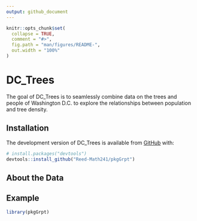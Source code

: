 ```yaml
---
output: github_document
---
```


<!-- README.md is generated from README.Rmd. Please edit that file -->

<!-- You'll still need to render `README.Rmd` regularly, to keep `README.md` up-to-date. `devtools::build_readme()` is handy for this.  -->

```r
knitr::opts_chunk$set(
  collapse = TRUE,
  comment = "#>",
  fig.path = "man/figures/README-",
  out.width = "100%"
)
```

# DC_Trees

<!-- badges: start -->
<!-- badges: end -->

The goal of DC_Trees is to seamlessly combine data on the trees and people of Washington D.C. to explore the relationships between population and tree density. 

## Installation

The development version of DC_Trees is available from [GitHub](https://github.com/) with:

``` r
# install.packages("devtools")
devtools::install_github("Reed-Math241/pkgGrpt")
```

## About the Data

## Example

```r
library(pkgGrpt)
```




